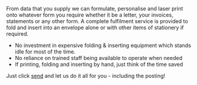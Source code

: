 From data that you supply we can formulate, personalise and laser print onto whatever form you require whether it be a letter, your invoices, statements or any other form. A complete fulfilment service is provided to fold and insert into an envelope alone or with other items of stationery if required.

* No investment in expensive folding & inserting equipment which stands idle for most of the time.
* No reliance on trained staff being available to operate when needed
* If printing, folding and inserting by hand, just think of the time saved

Just click [send](mailto:print@bbf.co.uk) and let us do it all for you - including the posting!

